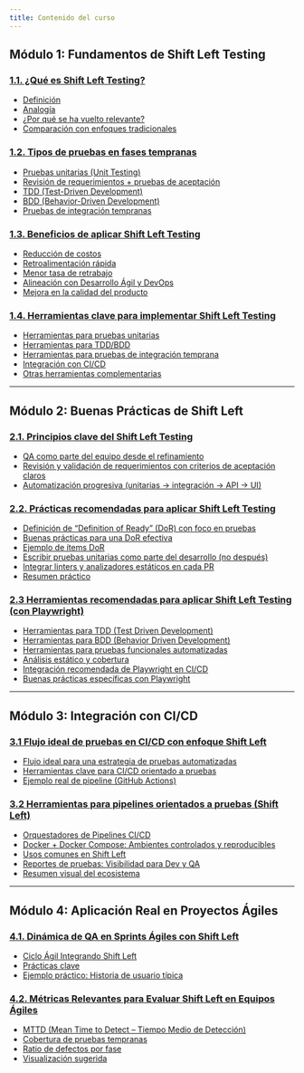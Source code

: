 ```yaml
---
title: Contenido del curso
---
```


## Módulo 1: Fundamentos de Shift Left Testing

### [1.1. ¿Qué es Shift Left Testing?](/docs/cursos/shift-left-testingen-desarrolloagil/1.1_que_es_shift_left_testing)

- [Definición](/docs/cursos/shift-left-testingen-desarrolloagil/1.1_que_es_shift_left_testing#definición)
- [Analogía](/docs/cursos/shift-left-testingen-desarrolloagil/1.1_que_es_shift_left_testing#analogía)
- [¿Por qué se ha vuelto relevante?](/docs/cursos/shift-left-testingen-desarrolloagil/1.1_que_es_shift_left_testing#por-qué-se-ha-vuelto-relevante)
- [Comparación con enfoques tradicionales](/docs/cursos/shift-left-testingen-desarrolloagil/1.1_que_es_shift_left_testing#comparación-con-enfoques-tradicionales)

### [1.2. Tipos de pruebas en fases tempranas](/docs/cursos/shift-left-testingen-desarrolloagil/1.2_tipos_de_pruebas_en_fases_tempranas)

- [Pruebas unitarias (Unit Testing)](/docs/cursos/shift-left-testingen-desarrolloagil/1.2_tipos_de_pruebas_en_fases_tempranas#pruebas-unitarias-unit-testing)
- [Revisión de requerimientos + pruebas de aceptación](/docs/cursos/shift-left-testingen-desarrolloagil/1.2_tipos_de_pruebas_en_fases_tempranas#revisión-de-requerimientos--pruebas-de-aceptación)
- [TDD (Test-Driven Development)](/docs/cursos/shift-left-testingen-desarrolloagil/1.2_tipos_de_pruebas_en_fases_tempranas#tdd-test-driven-development)
- [BDD (Behavior-Driven Development)](/docs/cursos/shift-left-testingen-desarrolloagil/1.2_tipos_de_pruebas_en_fases_tempranas#bdd-behavior-driven-development)
- [Pruebas de integración tempranas](/docs/cursos/shift-left-testingen-desarrolloagil/1.2_tipos_de_pruebas_en_fases_tempranas#pruebas-de-integración-tempranas)

### [1.3. Beneficios de aplicar Shift Left Testing](/docs/cursos/shift-left-testingen-desarrolloagil/1.3_beneficios_de_aplicar_shift_left_testing)

- [Reducción de costos](/docs/cursos/shift-left-testingen-desarrolloagil/1.3_beneficios_de_aplicar_shift_left_testing#reducción-de-costos)
- [Retroalimentación rápida](/docs/cursos/shift-left-testingen-desarrolloagil/1.3_beneficios_de_aplicar_shift_left_testing#retroalimentación-rápida)
- [Menor tasa de retrabajo](/docs/cursos/shift-left-testingen-desarrolloagil/1.3_beneficios_de_aplicar_shift_left_testing#menor-tasa-de-retrabajo)
- [Alineación con Desarrollo Ágil y DevOps](/docs/cursos/shift-left-testingen-desarrolloagil/1.3_beneficios_de_aplicar_shift_left_testing#alineación-con-desarrollo-ágil-y-devops)
- [Mejora en la calidad del producto](/docs/cursos/shift-left-testingen-desarrolloagil/1.3_beneficios_de_aplicar_shift_left_testing#mejora-en-la-calidad-del-producto)

### [1.4. Herramientas clave para implementar Shift Left Testing](/docs/cursos/shift-left-testingen-desarrolloagil/1.4_herramientas_clave_para_implementar_shift_left_testing)

- [Herramientas para pruebas unitarias](/docs/cursos/shift-left-testingen-desarrolloagil/1.4_herramientas_clave_para_implementar_shift_left_testing#herramientas-para-pruebas-unitarias)
- [Herramientas para TDD/BDD](/docs/cursos/shift-left-testingen-desarrolloagil/1.4_herramientas_clave_para_implementar_shift_left_testing#herramientas-para-tddbdd)
- [Herramientas para pruebas de integración temprana](/docs/cursos/shift-left-testingen-desarrolloagil/1.4_herramientas_clave_para_implementar_shift_left_testing#herramientas-para-pruebas-de-integración-temprana)
- [Integración con CI/CD](/docs/cursos/shift-left-testingen-desarrolloagil/1.4_herramientas_clave_para_implementar_shift_left_testing#integración-con-cicd)
- [Otras herramientas complementarias](/docs/cursos/shift-left-testingen-desarrolloagil/1.4_herramientas_clave_para_implementar_shift_left_testing#otras-herramientas-complementarias)
---

## Módulo 2: Buenas Prácticas de Shift Left

### [2.1. Principios clave del Shift Left Testing](/docs/cursos/shift-left-testingen-desarrolloagil/2.1_principios_clave_del_shift_left_testing)

- [QA como parte del equipo desde el refinamiento](/docs/cursos/shift-left-testingen-desarrolloagil/2.1_principios_clave_del_shift_left_testing#qa-como-parte-del-equipo-desde-el-refinamiento) 
- [Revisión y validación de requerimientos con criterios de aceptación claros](/docs/cursos/shift-left-testingen-desarrolloagil/2.1_principios_clave_del_shift_left_testing#revisión-y-validación-de-requerimientos-con-criterios-de-aceptación-claros)
- [Automatización progresiva (unitarias → integración → API → UI)](/docs/cursos/shift-left-testingen-desarrolloagil/2.1_principios_clave_del_shift_left_testing#automatización-progresiva-unitarias--integración--api--ui)

### [2.2. Prácticas recomendadas para aplicar Shift Left Testing](/docs/cursos/shift-left-testingen-desarrolloagil/2.2_practicas_recomendadas_para_aplicar_shift_left_testing)

- [Definición de “Definition of Ready” (DoR) con foco en pruebas](/docs/cursos/shift-left-testingen-desarrolloagil/2.2_practicas_recomendadas_para_aplicar_shift_left_testing#definición-de-definition-of-ready-dor-con-foco-en-pruebas)
- [Buenas prácticas para una DoR efectiva](/docs/cursos/shift-left-testingen-desarrolloagil/2.2_practicas_recomendadas_para_aplicar_shift_left_testing#buenas-prácticas-para-una-dor-efectiva)
- [Ejemplo de ítems DoR](/docs/cursos/shift-left-testingen-desarrolloagil/2.2_practicas_recomendadas_para_aplicar_shift_left_testing#ejemplo-de-ítems-dor)
- [Escribir pruebas unitarias como parte del desarrollo (no después)](/docs/cursos/shift-left-testingen-desarrolloagil/2.2_practicas_recomendadas_para_aplicar_shift_left_testing#escribir-pruebas-unitarias-como-parte-del-desarrollo-no-despu%C3%A9s)
- [Integrar linters y analizadores estáticos en cada PR](/docs/cursos/shift-left-testingen-desarrolloagil/2.2_practicas_recomendadas_para_aplicar_shift_left_testing#integrar-linters-y-analizadores-estáticos-en-cada-pr)
- [Resumen práctico](/docs/cursos/shift-left-testingen-desarrolloagil/2.2_practicas_recomendadas_para_aplicar_shift_left_testing#resumen-práctico)

### [2.3 Herramientas recomendadas para aplicar Shift Left Testing (con Playwright)](/docs/cursos/shift-left-testingen-desarrolloagil/2.3_herramientas_recomendadas_para_aplicar_shift_left_testing_(con_playwright))

- [Herramientas para TDD (Test Driven Development)](/docs/cursos/shift-left-testingen-desarrolloagil/2.3_herramientas_recomendadas_para_aplicar_shift_left_testing_(con_playwright)#herramientas-para-tdd-test-driven-development)
- [Herramientas para BDD (Behavior Driven Development)](/docs/cursos/shift-left-testingen-desarrolloagil/2.3_herramientas_recomendadas_para_aplicar_shift_left_testing_(con_playwright)#herramientas-para-bdd-behavior-driven-development)
- [Herramientas para pruebas funcionales automatizadas](/docs/cursos/shift-left-testingen-desarrolloagil/2.3_herramientas_recomendadas_para_aplicar_shift_left_testing_(con_playwright)#herramientas-para-pruebas-funcionales-automatizadas)
- [Análisis estático y cobertura](/docs/cursos/shift-left-testingen-desarrolloagil/2.3_herramientas_recomendadas_para_aplicar_shift_left_testing_(con_playwright)#an%C3%A1lisis-est%C3%A1tico-y-cobertura)
- [Integración recomendada de Playwright en CI/CD](/docs/cursos/shift-left-testingen-desarrolloagil/2.3_herramientas_recomendadas_para_aplicar_shift_left_testing_(con_playwright)#integraci%C3%B3n-recomendada-de-playwright-en-cicd)
- [Buenas prácticas específicas con Playwright](/docs/cursos/shift-left-testingen-desarrolloagil/2.3_herramientas_recomendadas_para_aplicar_shift_left_testing_(con_playwright)#buenas-pr%C3%A1cticas-espec%C3%ADficas-con-playwright)

---

## Módulo 3: Integración con CI/CD

### [3.1 Flujo ideal de pruebas en CI/CD con enfoque Shift Left](/docs/cursos/shift-left-testingen-desarrolloagil/3.1_flujo_ideal_de_pruebas_en_ci_cd_con_enfoque_shift_left)

- [Flujo ideal para una estrategia de pruebas automatizadas](/docs/cursos/shift-left-testingen-desarrolloagil/3.1_flujo_ideal_de_pruebas_en_ci_cd_con_enfoque_shift_left#flujo-ideal-para-una-estrategia-de-pruebas-automatizadas)
- [Herramientas clave para CI/CD orientado a pruebas](/docs/cursos/shift-left-testingen-desarrolloagil/3.1_flujo_ideal_de_pruebas_en_ci_cd_con_enfoque_shift_left#herramientas-clave-para-cicd-orientado-a-pruebas)
- [Ejemplo real de pipeline (GitHub Actions)](/docs/cursos/shift-left-testingen-desarrolloagil/3.1_flujo_ideal_de_pruebas_en_ci_cd_con_enfoque_shift_left#ejemplo-real-de-pipeline-github-actions)

### [3.2 Herramientas para pipelines orientados a pruebas (Shift Left)](/docs/cursos/shift-left-testingen-desarrolloagil/3.2_herramientas_para_pipelines_orientados_a_pruebas_shift_left)

- [Orquestadores de Pipelines CI/CD](/docs/cursos/shift-left-testingen-desarrolloagil/3.2_herramientas_para_pipelines_orientados_a_pruebas_shift_left#orquestadores-de-pipelines-cicd)
- [Docker + Docker Compose: Ambientes controlados y reproducibles](/docs/cursos/shift-left-testingen-desarrolloagil/3.2_herramientas_para_pipelines_orientados_a_pruebas_shift_left#docker--docker-compose-ambientes-controlados-y-reproducibles)
- [Usos comunes en Shift Left](/docs/cursos/shift-left-testingen-desarrolloagil/3.2_herramientas_para_pipelines_orientados_a_pruebas_shift_left#usos-comunes-en-shift-left)
- [Reportes de pruebas: Visibilidad para Dev y QA](/docs/cursos/shift-left-testingen-desarrolloagil/3.2_herramientas_para_pipelines_orientados_a_pruebas_shift_left#reportes-de-pruebas-visibilidad-para-dev-y-qa)
- [Resumen visual del ecosistema](/docs/cursos/shift-left-testingen-desarrolloagil/3.2_herramientas_para_pipelines_orientados_a_pruebas_shift_left#resumen-visual-del-ecosistema)

---

## Módulo 4: Aplicación Real en Proyectos Ágiles

### [4.1. Dinámica de QA en Sprints Ágiles con Shift Left](/docs/cursos/shift-left-testingen-desarrolloagil/4.1_dinamica_de_qa_en_sprints_agiles_con_shift_left)

- [Ciclo Ágil Integrando Shift Left](/docs/cursos/shift-left-testingen-desarrolloagil/4.1_dinamica_de_qa_en_sprints_agiles_con_shift_left#ciclo-ágil-integrando-shift-left)
- [Prácticas clave](/docs/cursos/shift-left-testingen-desarrolloagil/4.1_dinamica_de_qa_en_sprints_agiles_con_shift_left#prácticas-clave)
- [Ejemplo práctico: Historia de usuario típica](/docs/cursos/shift-left-testingen-desarrolloagil/4.1_dinamica_de_qa_en_sprints_agiles_con_shift_left#ejemplo-práctico-historia-de-usuario-típica)

### [4.2. Métricas Relevantes para Evaluar Shift Left en Equipos Ágiles](/docs/cursos/shift-left-testingen-desarrolloagil/4.2_metricas_relevantes_para_evaluar_shift_left_en_equipos_agiles)

- [MTTD (Mean Time to Detect – Tiempo Medio de Detección)](/docs/cursos/shift-left-testingen-desarrolloagil/4.2_metricas_relevantes_para_evaluar_shift_left_en_equipos_agiles#mttd-mean-time-to-detect--tiempo-medio-de-detecci%C3%B3n)
- [Cobertura de pruebas tempranas](/docs/cursos/shift-left-testingen-desarrolloagil/4.2_metricas_relevantes_para_evaluar_shift_left_en_equipos_agiles#cobertura-de-pruebas-tempranas)
- [Ratio de defectos por fase](/docs/cursos/shift-left-testingen-desarrolloagil/4.2_metricas_relevantes_para_evaluar_shift_left_en_equipos_agiles#ratio-de-defectos-por-fase)
- [Visualización sugerida](/docs/cursos/shift-left-testingen-desarrolloagil/4.2_metricas_relevantes_para_evaluar_shift_left_en_equipos_agiles#visualización-sugerida)

